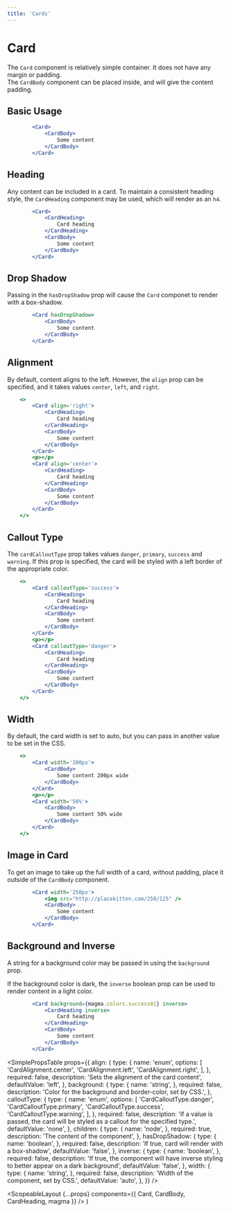 ```yaml
---
title: 'Cards'
---
```



# Card

The `Card` component is relatively simple container. It does not have any margin or padding.  
The `CardBody` component can be placed inside, and will give the content padding.

## Basic Usage

```.jsx
        <Card>
            <CardBody>
                Some content
            </CardBody>
        </Card>
```

## Heading

Any content can be included in a card. To maintain a consistent heading style, the `CardHeading` component may be used, which will render as an `h4`.

```.jsx
        <Card>
            <CardHeading>
                Card heading
            </CardHeading>
            <CardBody>
                Some content
            </CardBody>
        </Card>
```

## Drop Shadow

Passing in the `hasDropShadow` prop will cause the `Card` componet to render with a box-shadow.

```.jsx
        <Card hasDropShadow>
            <CardBody>
                Some content
            </CardBody>
        </Card>
```

## Alignment

By default, content aligns to the left. However, the `align` prop can be specified, and it takes values `center`, `left`, and `right`.

```.jsx
    <>
        <Card align='right'>
            <CardHeading>
                Card heading
            </CardHeading>
            <CardBody>
                Some content
            </CardBody>
        </Card>
        <p></p>
        <Card align='center'>
            <CardHeading>
                Card heading
            </CardHeading>
            <CardBody>
                Some content
            </CardBody>
        </Card>
    </>
```

## Callout Type

The `cardCalloutType` prop takes values `danger`, `primary`, `success` and `warning`. If this prop is specified, the card will be styled
with a left border of the appropriate color.

```.jsx
    <>
        <Card calloutType='success'>
            <CardHeading>
                Card heading
            </CardHeading>
            <CardBody>
                Some content
            </CardBody>
        </Card>
        <p></p>
        <Card calloutType='danger'>
            <CardHeading>
                Card heading
            </CardHeading>
            <CardBody>
                Some content
            </CardBody>
        </Card>
    </>
```

## Width

By default, the card width is set to auto, but you can pass in another value to be set in the CSS.

```.jsx
    <>
        <Card width='200px'>
            <CardBody>
                Some content 200px wide
            </CardBody>
        </Card>
        <p></p>
        <Card width='50%'>
            <CardBody>
                Some content 50% wide
            </CardBody>
        </Card>
    </>
```

## Image in Card

To get an image to take up the full width of a card, without padding, place it outside of the `CardBody` component.

```.jsx
        <Card width='250px'>
            <img src="http://placekitten.com/250/125" />
            <CardBody>
                Some content
            </CardBody>
        </Card>
```

## Background and Inverse

A string for a background color may be passed in using the `background` prop.

If the background color is dark, the `inverse` boolean prop can be used to render content in a light color.

```.jsx
        <Card background={magma.colors.success01} inverse>
            <CardHeading inverse>
                Card heading
            </CardHeading>
            <CardBody>
                Some content
            </CardBody>
        </Card>
```

<SimplePropsTable
  props={{
    align: {
      type: {
        name: 'enum',
        options: [
          'CardAlignment.center',
          'CardAlignment.left',
          'CardAlignment.right',
        ],
      },
      required: false,
      description: 'Sets the alignment of the card content',
      defaultValue: 'left',
    },
    background: {
      type: {
        name: 'string',
      },
      required: false,
      description: 'Color for the background and border-color, set by CSS.',
    },
    calloutType: {
      type: {
        name: 'enum',
        options: [
          'CardCalloutType.danger',
          'CardCalloutType.primary',
          'CardCalloutType.success',
          'CardCalloutType.warning',
        ],
      },
      required: false,
      description:
        'If a value is passed, the card will be styled as a callout for the specified type.',
      defaultValue: 'none',
    },
    children: {
      type: {
        name: 'node',
      },
      required: true,
      description: 'The content of the component',
    },
    hasDropShadow: {
      type: {
        name: 'boolean',
      },
      required: false,
      description: 'If true, card will render with a box-shadow',
      defaultValue: 'false',
    },
    inverse: {
      type: {
        name: 'boolean',
      },
      required: false,
      description:
        'If true, the component will have inverse styling to better appear on a dark background',
      defaultValue: 'false',
    },
    width: {
      type: {
        name: 'string',
      },
      required: false,
      description: 'Width of the component, set by CSS.',
      defaultValue: 'auto',
    },
  }}
/>

  <ScopeableLayout
    {...props}
    components={{ Card, CardBody, CardHeading, magma }}
  />
)
